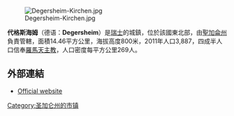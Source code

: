 [[Image:Degersheim-Kirchen.jpg|right]]

'''代格斯海姆'''（德语：'''Degersheim'''）是[[瑞士|瑞士]]的城鎮，位於該國東北部，由[[聖加侖州|聖加侖州]]負責管轄，面積14.46平方公里，海拔高度800米，2011年人口3,887，四成半人口信奉[[羅馬天主教|羅馬天主教]]，人口密度每平方公里269人。

==外部連結==
* [https://web.archive.org/web/20191017202251/https://www.degersheim.ch/ Official website] {{de icon}}

{{Switzerland-geo-stub}}
[[Category:圣加仑州的市镇|Category:圣加仑州的市镇]]